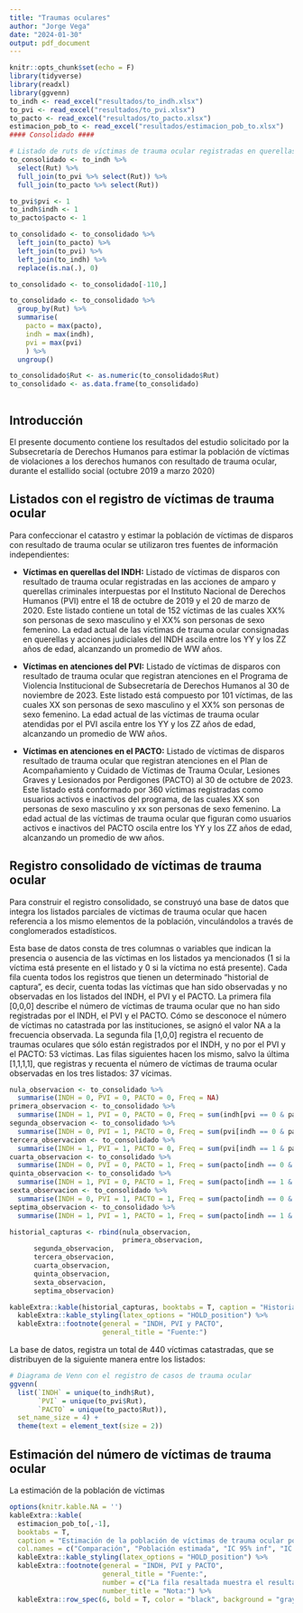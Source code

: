 ```yaml
---
title: "Traumas oculares"
author: "Jorge Vega"
date: "2024-01-30"
output: pdf_document
---
```


```r
knitr::opts_chunk$set(echo = F)
library(tidyverse)
library(readxl)
library(ggvenn)
to_indh <- read_excel("resultados/to_indh.xlsx")
to_pvi <- read_excel("resultados/to_pvi.xlsx")
to_pacto <- read_excel("resultados/to_pacto.xlsx")
estimacion_pob_to <- read_excel("resultados/estimacion_pob_to.xlsx")
#### Consolidado ####

# Listado de ruts de víctimas de trauma ocular registradas en querellas del INDH, atenciones del PVI y atenciones de PACTO
to_consolidado <- to_indh %>%
  select(Rut) %>%
  full_join(to_pvi %>% select(Rut)) %>%
  full_join(to_pacto %>% select(Rut))

to_pvi$pvi <- 1
to_indh$indh <- 1
to_pacto$pacto <- 1

to_consolidado <- to_consolidado %>%
  left_join(to_pacto) %>%
  left_join(to_pvi) %>%
  left_join(to_indh) %>%
  replace(is.na(.), 0)

to_consolidado <- to_consolidado[-110,]

to_consolidado <- to_consolidado %>%
  group_by(Rut) %>%
  summarise(
    pacto = max(pacto),
    indh = max(indh),
    pvi = max(pvi)
    ) %>%
  ungroup()

to_consolidado$Rut <- as.numeric(to_consolidado$Rut)
to_consolidado <- as.data.frame(to_consolidado)



```

## Introducción

El presente documento contiene los resultados del estudio solicitado por la Subsecretaría de Derechos Humanos para estimar la población de víctimas de violaciones a los derechos humanos con resultado de trauma ocular, durante el estallido social (octubre 2019 a marzo 2020)

## Listados con el registro de víctimas de trauma ocular

Para confeccionar el catastro y estimar la población de víctimas de disparos con resultado de trauma ocular se utilizaron tres fuentes de información independientes:

- **Víctimas en querellas del INDH:** Listado de víctimas de disparos con resultado de trauma ocular registradas en las acciones de amparo y querellas criminales interpuestas por el Instituto Nacional de Derechos Humanos (PVI) entre el 18 de octubre de 2019 y el 20 de marzo de 2020. Este listado contiene un total de 152 víctimas de las cuales XX% son personas de sexo masculino y el XX% son personas de sexo femenino. La edad actual de las víctimas de trauma ocular consignadas en querellas y acciones judiciales del INDH ascila entre los YY y los ZZ años de edad, alcanzando un promedio de WW años.

- **Víctimas en atenciones del PVI:** Listado de víctimas de disparos con resultado de trauma ocular que registran atenciones en el Programa de Violencia Institucional de Subsecretaría de Derechos Humanos al 30 de noviembre de 2023. Este listado está compuesto por 101 víctimas, de las cuales XX son personas de sexo masculino y el XX% son personas de sexo femenino. La edad actual de las víctimas de trauma ocular atendidas por el PVI ascila entre los YY y los ZZ años de edad, alcanzando un promedio de WW años.

- **Víctimas en atenciones en el PACTO:** Listado de víctimas de disparos resultado de trauma ocular que registran atenciones en el Plan de Acompañamiento y Cuidado de Víctimas de Trauma Ocular, Lesiones Graves y Lesionados por Perdigones (PACTO) al 30 de octubre de 2023. Este listado está conformado por 360 víctimas registradas como usuarios activos e inactivos del programa, de las cuales XX son personas de sexo masculino y xx son personas de sexo femenino. La edad actual de las víctimas de trauma ocular que figuran como usuarios activos e inactivos del PACTO oscila entre los YY y los ZZ años de edad, alcanzando un promedio de ww años.

## Registro consolidado de víctimas de trauma ocular

Para construir el registro consolidado, se construyó una base de datos que integra los listados parciales de víctimas de trauma ocular que hacen referencia a los mismo elementos de la población, vinculándolos a través de conglomerados estadísticos. 

Esta base de datos consta de tres columnas o variables que indican la presencia o ausencia de las víctimas en los listados ya mencionados (1 si la víctima está presente en el listado y 0 si la víctima no está presente). Cada fila cuenta todos los registros que tienen un determinado "historial de captura", es decir, cuenta todas las víctimas que han sido observadas y no observadas en los listados del INDH, el PVI y el PACTO. La primera fila [0,0,0] describe el número de víctimas de trauma ocular que no han sido registradas por el INDH, el PVI y el PACTO. Cómo se desconoce el número de víctimas no catastrada por las instituciones, se asignó el valor NA a la frecuencia observada. La segunda fila [1,0,0] registra el recuento de traumas oculares que sólo están registrados por el INDH, y no por el PVI y el PACTO: 53 víctimas. Las filas siguientes hacen los mismo, salvo la última [1,1,1,1], que registras y recuenta el número de víctimas de trauma ocular observadas en los tres listados: 37 vícimas.

```r
nula_observacion <- to_consolidado %>%
  summarise(INDH = 0, PVI = 0, PACTO = 0, Freq = NA)
primera_observacion <- to_consolidado %>%
  summarise(INDH = 1, PVI = 0, PACTO = 0, Freq = sum(indh[pvi == 0 & pacto == 0]))
segunda_observacion <- to_consolidado %>%
  summarise(INDH = 0, PVI = 1, PACTO = 0, Freq = sum(pvi[indh == 0 & pacto == 0]))
tercera_observacion <- to_consolidado %>%
  summarise(INDH = 1, PVI = 1, PACTO = 0, Freq = sum(pvi[indh == 1 & pacto == 0]))
cuarta_observacion <- to_consolidado %>%
  summarise(INDH = 0, PVI = 0, PACTO = 1, Freq = sum(pacto[indh == 0 & pvi == 0]))
quinta_observacion <- to_consolidado %>%
  summarise(INDH = 1, PVI = 0, PACTO = 1, Freq = sum(pacto[indh == 1 & pvi == 0]))
sexta_observacion <- to_consolidado %>%
  summarise(INDH = 0, PVI = 1, PACTO = 1, Freq = sum(pacto[indh == 0 & pvi == 1]))
septima_observacion <- to_consolidado %>%
  summarise(INDH = 1, PVI = 1, PACTO = 1, Freq = sum(pacto[indh == 1 & pvi == 1]))

historial_capturas <- rbind(nula_observacion,
                            primera_observacion,
      segunda_observacion,
      tercera_observacion,
      cuarta_observacion,
      quinta_observacion,
      sexta_observacion,
      septima_observacion)

kableExtra::kable(historial_capturas, booktabs = T, caption = "Historial del registro de víctimas de trauma ocular") %>%
  kableExtra::kable_styling(latex_options = "HOLD_position") %>%
  kableExtra::footnote(general = "INDH, PVI y PACTO",
                       general_title = "Fuente:")
```

La base de datos, registra un total de 440 víctimas catastradas, que se distribuyen de la siguiente manera entre los listados:

```r
# Diagrama de Venn con el registro de casos de trauma ocular
ggvenn(
  list(`INDH` = unique(to_indh$Rut),
       `PVI` = unique(to_pvi$Rut),
       `PACTO` = unique(to_pacto$Rut)),
  set_name_size = 4) +
  theme(text = element_text(size = 2))

```

## Estimación del número de víctimas de trauma ocular

La estimación de la población de víctimas

```r
options(knitr.kable.NA = '')
kableExtra::kable(
  estimacion_pob_to[,-1],
  booktabs = T,
  caption = "Estimación de la población de víctimas de trauma ocular por método de comparación múltiple (Chapman)",
  col.names = c("Comparación", "Población estimada", "IC 95% inf", "IC 95% sup")) %>%
  kableExtra::kable_styling(latex_options = "HOLD_position") %>%
  kableExtra::footnote(general = "INDH, PVI y PACTO",
                       general_title = "Fuente:",
                       number = c("La fila resaltada muestra el resultado más confiable"),
                       number_title = "Nota:") %>%
  kableExtra::row_spec(6, bold = T, color = "black", background = "gray")
```

